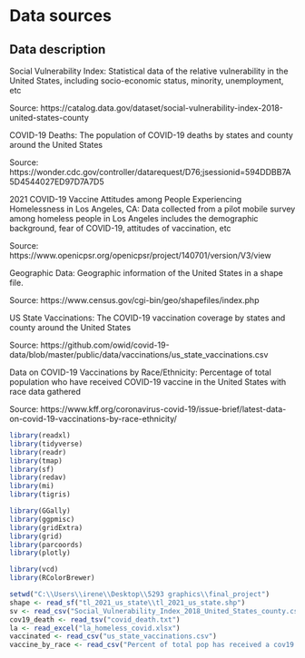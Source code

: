 # Data sources
## Data description
Social Vulnerability Index: Statistical data of the relative vulnerability in the United States, including socio-economic status, minority, unemployment, etc

Source: https://catalog.data.gov/dataset/social-vulnerability-index-2018-united-states-county 

COVID-19 Deaths: The population of COVID-19 deaths by states and county around the United States

Source: https://wonder.cdc.gov/controller/datarequest/D76;jsessionid=594DDBB7A5D4544027ED97D7A7D5 

2021 COVID-19 Vaccine Attitudes among People Experiencing Homelessness in Los Angeles, CA: Data collected from a pilot mobile survey among homeless people in Los Angeles includes the demographic background, fear of COVID-19, attitudes of vaccination, etc

Source: https://www.openicpsr.org/openicpsr/project/140701/version/V3/view

Geographic Data: Geographic information of the United States in a shape file.

Source: https://www.census.gov/cgi-bin/geo/shapefiles/index.php


US State Vaccinations: The COVID-19 vaccination coverage by states and county around the United States

Source: https://github.com/owid/covid-19-data/blob/master/public/data/vaccinations/us_state_vaccinations.csv 

Data on COVID-19 Vaccinations by Race/Ethnicity: Percentage of total population who have received COVID-19 vaccine in the United States with race data gathered

Source: https://www.kff.org/coronavirus-covid-19/issue-brief/latest-data-on-covid-19-vaccinations-by-race-ethnicity/


```r
library(readxl)
library(tidyverse)
library(readr)
library(tmap)
library(sf)
library(redav)
library(mi)
library(tigris)

library(GGally)
library(ggpmisc)
library(gridExtra)
library(grid)
library(parcoords)
library(plotly)

library(vcd)
library(RColorBrewer)

setwd("C:\\Users\\irene\\Desktop\\5293 graphics\\final_project")
shape <- read_sf("tl_2021_us_state\\tl_2021_us_state.shp")
sv <- read_csv("Social_Vulnerability_Index_2018_United_States_county.csv")
cov19_death <- read_tsv("covid_death.txt")
la <- read_excel("la_homeless_covid.xlsx")
vaccinated <- read_csv("us_state_vaccinations.csv")
vaccine_by_race <- read_csv("Percent of total pop has received a cov19 vaccine by race.csv")

```